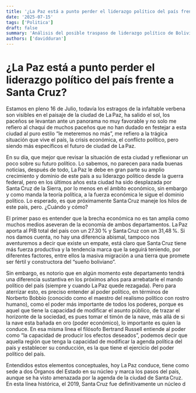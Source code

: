 ```yaml
---
title: '¿La Paz está a punto perder el liderazgo político del país frente a Santa Cruz?'
date: '2025-07-15'
tags: ['Politica']
draft: false
summary: 'Análisis del posible traspaso de liderazgo político de Bolivia de La Paz a Santa Cruz a partir de factores económicos y de articulación política regional.'
authors: ['davidduran']
---
```


# ¿La Paz está a punto perder el liderazgo político del país frente a Santa Cruz?

Estamos en pleno 16 de Julio, todavía los estragos de la infaltable verbena son visibles en el paisaje de la ciudad de La Paz, ha salido el sol, los paceños se levantan ante un panorama no muy favorable y no solo me refiero al chaqui de muchos paceños que no han dudado en festejar a esta ciudad al puro estilo “le meteremos no más”, me refiero a la trágica situación que vive el país, la crisis económica, el conflicto político, pero siendo más específicos el futuro de ciudad de La Paz.

En su día, que mejor que revisar la situación de esta ciudad y reflexionar un poco sobre su futuro político. Lo sabemos, no parecen para nada buenas noticias, después de todo, La Paz le debe en gran parte su amplio crecimiento y dominio de este país a su liderazgo político desde la guerra federal, pero en los últimos años esta ciudad ha sido desplazada por Santa Cruz de la Sierra, por lo menos en el ámbito económico, sin embargo y como manda la teoría política, a la fuerza económica le sigue el dominio político. Lo esperado, es que próximamente Santa Cruz maneje los hilos de este país, pero. ¿Cuándo y cómo?

El primer paso es entender que la brecha económica no es tan amplia como muchos medios aseveran de la economía de ambos departamentos. La Paz aporta al PIB total del país con un 27.30 % y Santa Cruz con un 31,48 %. Si nos damos cuenta, no hay una diferencia abismal, tampoco nos aventuremos a decir que existe un empate, está claro que Santa Cruz tiene más fuerza productiva y la tendencia marca que la seguirá teniendo, por diferentes factores, entre ellos la masiva migración a una tierra que promete ser fértil y constructora del “sueño boliviano”.

Sin embargo, es notorio que en algún momento este departamento tendrá una diferencia sustantiva en los próximos años para arrebatarle el mando político del país (siempre y cuando La Paz quede rezagada). Pero para aterrizar esto, es preciso entender al poder político, en términos de Norberto Bobbio (conocido como el maestro del realismo político con rostro humano), como el poder más importante de todos los poderes, porque es aquel que tiene la capacidad de modificar el asunto público, de trazar el horizonte de la sociedad, es pues tomar el timón de la nave, más allá de si la nave esta bañada en oro (poder económico), lo importante es quien la conduce. En esa misma línea el filósofo Bertrand Russell entiende al poder como “la capacidad de producir los efectos deseados”, podemos decir que aquella región que tenga la capacidad de modificar la agenda política del país y establecer su conducción, es la que tiene el ejercicio del poder político del país.

Entendidos estos elementos conceptuales, hoy La Paz conduce, tiene como sede a dos Órganos del Estado en su núcleo y marca los pasos del país, aunque se ha visto amenazada por la agenda de la ciudad de Santa Cruz. En esta línea histórica, el 2019, Santa Cruz fue definitivamente un núcleo d

